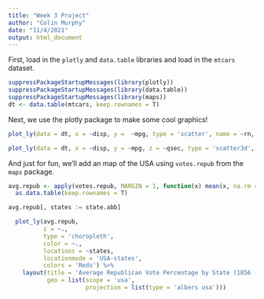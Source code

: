 ```yaml
---
title: "Week 3 Project"
author: "Colin Murphy"
date: "11/4/2021"
output: html_document
---
```

First, load in the `plotly` and `data.table` libraries and load in the `mtcars` dataset.
```r
suppressPackageStartupMessages(library(plotly))
suppressPackageStartupMessages(library(data.table))
suppressPackageStartupMessages(library(maps))
dt <- data.table(mtcars, keep.rownames = T)
```

Next, we use the plotly package to make some cool graphics!

```r
plot_ly(data = dt, x = ~disp, y =  ~mpg, type = 'scatter', name = ~rn, color = ~qsec, showlegend = F)

plot_ly(data = dt, x = ~disp, y = ~mpg, z = ~qsec, type = 'scatter3d', split = ~cyl, legendgrouptitle = list(text = 'Number of Cylinders'), hovertext = ~rn, hoverinfo = 'x+y+z+text')
```
And just for fun, we'll add an map of the USA using `votes.repub` from the `maps` 
package. 

```r

avg.repub <- apply(votes.repub, MARGIN = 1, function(x) mean(x, na.rm = T)) %>%
  as.data.table(keep.rownames = T)

avg.repub[, states := state.abb]

  plot_ly(avg.repub, 
          z = ~., 
          type = 'choropleth', 
          color = ~.,
          locations = ~states, 
          locationmode = 'USA-states', 
          colors = 'Reds') %>%  
    layout(title = 'Average Republican Vote Percentage by State (1856 - 1976)',
           geo = list(scope = 'usa', 
                      projection = list(type = 'albers usa')))
```
